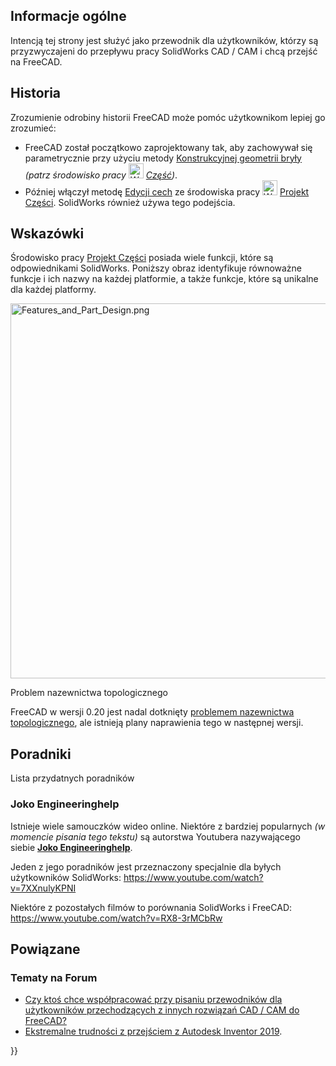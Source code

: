 <languages/>
{{UnfinishedDocu}}
{{TOCright}}

<span id="Overview"></span>
==Informacje ogólne==

Intencją tej strony jest służyć jako przewodnik dla użytkowników, którzy są przyzwyczajeni do przepływu pracy SolidWorks CAD / CAM i chcą przejść na FreeCAD.

<span id="History"></span>
==Historia==

Zrozumienie odrobiny historii FreeCAD może pomóc użytkownikom lepiej go zrozumieć: 
* FreeCAD został początkowo zaprojektowany tak, aby zachowywał się parametrycznie przy użyciu metody [[Constructive_solid_geometry/pl|Konstrukcyjnej geometrii bryły]] ''(patrz środowisko pracy [[Image:Workbench_Part.svg|24px]] [[Part_Workbench/pl|Część]])''. 
* Później włączył metodę [[Feature_editing/pl|Edycji cech]] ze środowiska pracy [[Image:Workbench_PartDesign.svg|24px]] [[PartDesign_Workbench/pl|Projekt Części]]. SolidWorks również używa tego podejścia.

<span id="Tips"></span>
==Wskazówki==

Środowisko pracy [[PartDesign_Workbench/pl|Projekt Części]] posiada wiele funkcji, które są odpowiednikami SolidWorks. Poniższy obraz identyfikuje równoważne funkcje i ich nazwy na każdej platformie, a także funkcje, które są unikalne dla każdej platformy.

[[File:Features and Part Design.png|600px]]
{{Caption|Porównanie programów FreeCAD i SolidWorks. Kliknij obraz, aby uzyskać powiększenie.}}

<span id="Topological_naming_problem"></span>
Problem nazewnictwa topologicznego

FreeCAD w wersji 0.20 jest nadal dotknięty [[Topological_naming_problem/pl|problemem nazewnictwa topologicznego]], ale istnieją plany naprawienia tego w następnej wersji.

<span id="Tutorials"></span>
==Poradniki==

Lista przydatnych poradników

<span id="Joko_Engineeringhelp"></span>
===Joko Engineeringhelp===

Istnieje wiele samouczków wideo online. Niektóre z bardziej popularnych ''(w momencie pisania tego tekstu)'' są autorstwa Youtubera nazywającego siebie [https://www.youtube.com/channel/UC-CubOaooNwC-3RBKUoAOQQ/videos '''Joko Engineeringhelp'''].

Jeden z jego poradników jest przeznaczony specjalnie dla byłych użytkowników SolidWorks: https://www.youtube.com/watch?v=7XXnulyKPNI

Niektóre z pozostałych filmów to porównania SolidWorks i FreeCAD: https://www.youtube.com/watch?v=RX8-3rMCbRw

<span id="Related"></span>
==Powiązane==

<span id="Forum_Threads"></span>
===Tematy na Forum===

<div class="mw-translate-fuzzy">
* [https://forum.freecadweb.org/viewtopic.php?f=8&t=42139&p=366957#p357540 Czy ktoś chce współpracować przy pisaniu przewodników dla użytkowników przechodzących z innych rozwiązań CAD / CAM do FreeCAD?]
* [https://forum.freecadweb.org/viewtopic.php?f=3&t=42980#p366121 Ekstremalne trudności z przejściem z Autodesk Inventor 2019].
</div>


{{Userdocnavi{{#translation:}}}}